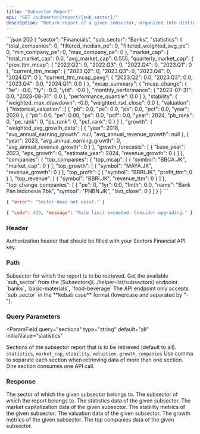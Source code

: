 ```yaml
---
title: "Subsector Report"
api: "GET /subsector/report/{sub_sector}/"
description: "Return report of a given subsector, organized into distinct sections"
---
```


<ResponseExample>
```json 200
{
    "sector": "Financials",
    "sub_sector": "Banks",
    "statistics": {
        "total_companies": 0,
        "filtered_median_pe": 0,
        "filtered_weighted_avg_pe": 0,
        "min_company_pe": 0,
        "max_company_pe": 0
    },
    "market_cap": {
        "total_market_cap": 0.0,
        "avg_market_cap": 0.555,
        "quarterly_market_cap": {
            "prev_ttm_mcap": {
                "2022.Q2": 0,
                "2022.Q3": 0,
                "2022.Q4": 0,
                "2023.Q1": 0
            },
            "current_ttm_mcap": {
                "2023.Q2": 0,
                "2023.Q3": 0,
                "2023.Q4": 0,
                "2024.Q1": 0
            },
            "current_ttm_mcap_pavg": {
                "2023.Q2": 0.0,
                "2023.Q3": 0.0,
                "2023.Q4": 0.0,
                "2024.Q1": 0.0
            }
        },
        "mcap_summary": {
            "mcap_change": {
                "1w": -0.0,
                "1y": -0.0,
                "ytd": -0.0
            },
            "monthly_performance": {
                "2023-07-31": 0.0,
                "2023-08-31": 0.0
            },
            "performance_quantile": 0.0
        }
    },
    "stability": {
        "weighted_max_drawdown": -0.0,
        "weighted_rsd_close": 0.0
    },
    "valuation": {
        "historical_valuation": [
            {
                "pb": 0.0,
                "pe": 0.0,
                "ps": 0.0,
                "pcf": 0.0,
                "year": 2020
            },
            {
                "pb": 0.0,
                "pe": 0.00,
                "ps": 0.0,
                "pcf": 0.0,
                "year": 2024,
                "pb_rank": 0,
                "pe_rank": 0,
                "ps_rank": 0,
                "pcf_rank": 0
            }
        ]
    },
    "growth": {
        "weighted_avg_growth_data": [
            {
                "year": 2018,
                "avg_annual_earning_growth": null,
                "avg_annual_revenue_growth": null
            },
            {
                "year": 2023,
                "avg_annual_earning_growth": 0,
                "avg_annual_revenue_growth": 0
            }
        ],
        "growth_forecasts": [
            {
                "base_year": 2023,
                "eps_growth": 0,
                "estimate_year": 2024,
                "revenue_growth": 0
            }
        ]
    },
    "companies": {
        "top_companies": {
            "top_mcap": [
                {
                    "symbol": "BBCA.JK",
                    "market_cap": 0
                }
            ],
            "top_growth": [
                {
                    "symbol": "MAYA.JK",
                    "revenue_growth": 0
                }
            ],
            "top_profit": [
                {
                    "symbol": "BBRI.JK",
                    "profit_ttm": 0
                }
            ],
            "top_revenue": [
                {
                    "symbol": "BBRI.JK",
                    "revenue_ttm": 0
                }
            ]
        },
        "top_change_companies": [
            {
                "pe": 0,
                "1yr": 0.0,
                "1mth": 0.0,
                "name": "Bank Pan Indonesia Tbk",
                "symbol": "PNBN.JK",
                "last_close": 0
            }
        ]
    }
}
```

```json 400
{ "error": "Sector does not exist." }
```

```json 429
{ "code": 429, "message": "Rate limit exceeded. Consider upgrading." }
```

</ResponseExample>

### Header

<ParamField header="Authorization" type="string" required>
  Authorization header that should be filled with your Sectors Financial API
  key.
</ParamField>

### Path

<ParamField path="sub_sector" type="string" initialValue="insurance" required>
  Subsector for which the report is to be retrieved.
  <AccordionGroup>
    <Accordion title="Get the available subsector">
      Get the available `sub_sector` from the
      [Subsectors](../helper-list/subsectors) endpoint.
    </Accordion>
    <Accordion title="Examples of the subsector">
      `banks`, `basic-materials`, `food-beverage`
    </Accordion>
    <Accordion title="Format">
      The API endpoint only accepts `sub_sector` in the **kebab case** format
      (lowercase and separated by "-").
    </Accordion>
  </AccordionGroup>
</ParamField>

### Query Parameters

<ParamField
  query="sections"
  type="string"
  default="all"
  initialValue="statistics"
>
  Sections of the subsector report that is to be retrieved (default to all).
  <AccordionGroup>
    <Accordion title="Available sections">
      `statistics`, `market_cap`, `stability`, `valuation`, `growth`,
      `companies`
    </Accordion>
    <Accordion title="Format">
      Use comma to separate each section when retrieving data of more than one
      section.
    </Accordion>
    <Accordion title="API call consumption">
      One section consumes one API call.
    </Accordion>
  </AccordionGroup>
</ParamField>

### Response

<ResponseField name="sector" type="string" required>
  The sector of which the given subsector belongs to.
</ResponseField>

<ResponseField name="sub_sector" type="string" required>
  The subsector of which the report belongs to.
</ResponseField>

<ResponseField name="statistics" type="object">
  The statistics data of the given subsector.
</ResponseField>

<ResponseField name="market_cap" type="object">
  The market capitalization data of the given subsector.
</ResponseField>

<ResponseField name="stability" type="object">
  The stability metrics of the given subsector.
</ResponseField>

<ResponseField name="valuation" type="object">
  The valuation data of the given subsector.
</ResponseField>

<ResponseField name="growth" type="object">
  The growth metrics of the given subsector.
</ResponseField>

<ResponseField name="companies" type="object">
  The top companies data of the given subsector.
</ResponseField>
